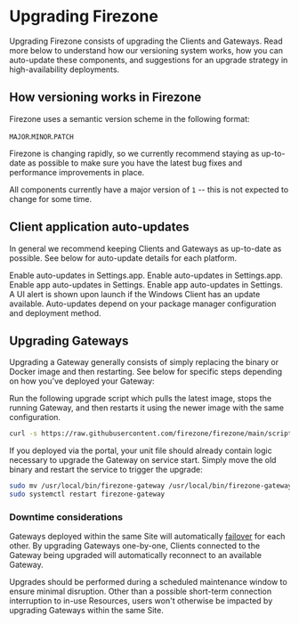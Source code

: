 
# Upgrading Firezone

Upgrading Firezone consists of upgrading the Clients and Gateways. Read more
below to understand how our versioning system works, how you can auto-update
these components, and suggestions for an upgrade strategy in high-availability
deployments.

## How versioning works in Firezone

Firezone uses a semantic version scheme in the following format:

`MAJOR`.`MINOR`.`PATCH`

Firezone is changing rapidly, so we currently recommend staying as up-to-date as
possible to make sure you have the latest bug fixes and performance improvements
in place.

All components currently have a major version of `1` -- this is not expected to
change for some time.

## Client application auto-updates

In general we recommend keeping Clients and Gateways as up-to-date as possible.
See below for auto-update details for each platform.

<TabsGroup>
  <TabsItem title="macOS" active>
    Enable auto-updates in Settings.app.
  </TabsItem>
  <TabsItem title="iOS">Enable auto-updates in Settings.app.</TabsItem>
  <TabsItem title="Android">Enable app auto-updates in Settings.</TabsItem>
  <TabsItem title="ChromeOS">Enable app auto-updates in Settings.</TabsItem>
  <TabsItem title="Windows">
    A UI alert is shown upon launch if the Windows Client has an update
    available.
  </TabsItem>
  <TabsItem title="Linux">
    Auto-updates depend on your package manager configuration and deployment
    method.
  </TabsItem>
</TabsGroup>

## Upgrading Gateways

Upgrading a Gateway generally consists of simply replacing the binary or Docker
image and then restarting. See below for specific steps depending on how you've
deployed your Gateway:

<TabsGroup>
<TabsItem title="Docker" active>

Run the following upgrade script which pulls the latest image, stops the running
Gateway, and then restarts it using the newer image with the same configuration.

```bash
curl -s https://raw.githubusercontent.com/firezone/firezone/main/scripts/gateway-docker-upgrade.sh | bash
```

</TabsItem>
<TabsItem title="systemd">

If you deployed via the portal, your unit file should already contain logic
necessary to upgrade the Gateway on service start. Simply move the old binary
and restart the service to trigger the upgrade:

```bash
sudo mv /usr/local/bin/firezone-gateway /usr/local/bin/firezone-gateway.bak
sudo systemctl restart firezone-gateway
```

</TabsItem>
</TabsGroup>

### Downtime considerations

Gateways deployed within the same Site will automatically
[failover](/kb/deploy/gateways#failover) for each other. By upgrading Gateways
one-by-one, Clients connected to the Gateway being upgraded will automatically
reconnect to an available Gateway.

Upgrades should be performed during a scheduled maintenance window to ensure
minimal disruption. Other than a possible short-term connection interruption to
in-use Resources, users won't otherwise be impacted by upgrading Gateways within
the same Site.

